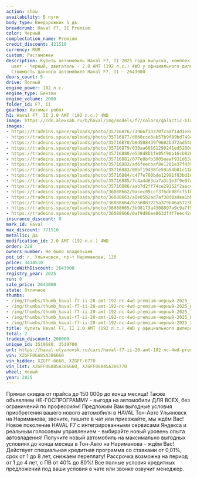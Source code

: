 ```yaml
---
action: show
availability: В пути
body_type: Внедорожник 5 дв.
breadcrumb: Haval F7, II Premium
color: Черный
complectation_name: Premium
credit_discount: 421510
currency: RUR
custom: Растаможен
description: Купить автомобиль Haval F7, II 2025 года выпуска, комплектация Premium,
  цвет - Черный, двигатель - 2.0 AMT (192 л.с.) 4WD у официального дилера в г. Ульяновск.
  Стоимость данного автомобиля Haval F7, II – 2643000
doors_count: 5
drive: Полный
engine_power: 192 л.с.
engine_type: Бензин
engine_volume: 2000
folder_id: F7, II
gearbox: Автомат робот
h1: Haval F7, II 2.0 AMT (192 л.с.) 4WD
image: https://cdn.alexsab.ru/b/haval/img/models/f7/colors/galactic-black.webp
images:
- https://tradeins.space/uploads/photo/35716876/73966f33370fcadf14d1e8d684aff83a.JPG
- https://tradeins.space/uploads/photo/35716877/d060cce3ab57b9f89bd749472c6d9023.JPG
- https://tradeins.space/uploads/photo/35716878/b8d508439f9602bd72ad5487a83f80ec.JPG
- https://tradeins.space/uploads/photo/35716879/038aa60161299241ed5280d07eb0eb9f.JPG
- https://tradeins.space/uploads/photo/35716880/e538d8b1fe05f90a16cb920ef932e136.JPG
- https://tradeins.space/uploads/photo/35716881/877e8bfb3005eeaf931d63a3664c50c2.JPG
- https://tradeins.space/uploads/photo/35716882/ad6feecbaf8e1201e37f439e97660388.JPG
- https://tradeins.space/uploads/photo/35716883/08bf19438fe59a54b01c11b20b5c93c5.JPG
- https://tradeins.space/uploads/photo/35716884/c477e760bde12991f83bd1d53c028ebf.JPG
- https://tradeins.space/uploads/photo/35716885/7c4a4d63da7a3c1e3f9e97a084d59592.JPG
- https://tradeins.space/uploads/photo/35716886/aab7d2ff74ce29152f2aac4e28426a63.JPG
- https://tradeins.space/uploads/photo/36088662/9acec09ccf3f6db98fcf51b43baa171f.jpg
- https://tradeins.space/uploads/photo/36088663/a8e05b2ad7af38d0a9ea1bb9ec0a958f.jpg
- https://tradeins.space/uploads/photo/36088664/b256083225a379b46a5723b9a51359f5.jpg
- https://tradeins.space/uploads/photo/36088665/3b98173a4308897a9c9a7f531f8a24ae.jpg
- https://tradeins.space/uploads/photo/36088666/0af9d86ee863df4f7eec42c246711b2b.jpg
insurance_discount: 0
mark_id: Haval
max_discount: 771510
metallic: Да
modification_id: 2.0 AMT (192 л.с.) 4WD
order: 228
owners_number: Не было владельцев
poi_id: г. Ульяновск, пр-т Нариманова, 128
price: 3414510
priceWithDiscount: 2643000
registry_year: 2025
run: 0
sale_price: 2643000
state: Отличное
thumbs:
- /img/thumbs/thumb_haval-f7-ii-20-amt-192-лс-4wd-premium-черный-2025_ff83a_0.webp
- /img/thumbs/thumb_haval-f7-ii-20-amt-192-лс-4wd-premium-черный-2025_d9023_1.webp
- /img/thumbs/thumb_haval-f7-ii-20-amt-192-лс-4wd-premium-черный-2025_f80ec_2.webp
- /img/thumbs/thumb_haval-f7-ii-20-amt-192-лс-4wd-premium-черный-2025_0eb9f_3.webp
- /img/thumbs/thumb_haval-f7-ii-20-amt-192-лс-4wd-premium-черный-2025_2e136_4.webp
title: Купить Haval F7, II 2.0 AMT (192 л.с.) 4WD у официального дилера в Ульяновске
total: 2
tradein_discount: 200000
unique_id: 3519680, 3519700
url: https://haval-ulyanovsk.ru/cars/haval-f7-ii-20-amt-192-лс-4wd-premium-черный-2025/
vin: XZGFF06A8SA386660
vin_hidden: XZGFF-6660, XZGFF-6770
vin_list: XZGFF06A8SA386660, XZGFF06A4SA386770
wheel: левый
year: 2025
---
```

Прямая скидка от прайса до 150 000р до конца месяца! Также объявляем НЕ-ГОСПРОГРАММУ - выгода на автомобили ДЛЯ ВСЕХ, без ограничений по профессиям! Предложим Вам выгодные условия приобретения вашего нового автомобиля в HAVAL Тон-Авто Ульяновск на Нариманова, звоните, пишите в чат или приезжайте, мы ждём Вас! Новое поколение HAVAL F7 с интегрированными сервисами Яндекса и реальным голосовым управлением - выбирайте новый уровень опыта автовладения! Получите новый автомобиль на максимально выгодных условиях до конца месяца в Тон-Авто на Нариманова - ждём Вас! Действует специальная кредитная программа со ставками от 0,01%, срок от 1 до 8 лет, снижаем переплату! Рассрочка возможна на период от 1 до 4 лет, с ПВ от 40% до 80%! Все полные условия кредитных предложений под ваши условия в чате или звонке озвучит менеджер.

